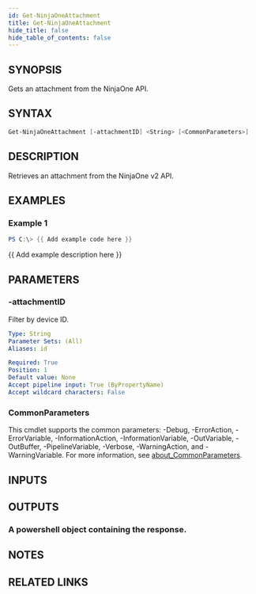 ```yaml
---
id: Get-NinjaOneAttachment
title: Get-NinjaOneAttachment
hide_title: false
hide_table_of_contents: false
---
```


## SYNOPSIS

Gets an attachment from the NinjaOne API.

## SYNTAX

```powershell
Get-NinjaOneAttachment [-attachmentID] <String> [<CommonParameters>]
```

## DESCRIPTION

Retrieves an attachment from the NinjaOne v2 API.

## EXAMPLES

### Example 1

```powershell
PS C:\> {{ Add example code here }}
```

{{ Add example description here }}

## PARAMETERS

### -attachmentID

Filter by device ID.

```yaml
Type: String
Parameter Sets: (All)
Aliases: id

Required: True
Position: 1
Default value: None
Accept pipeline input: True (ByPropertyName)
Accept wildcard characters: False
```

### CommonParameters

This cmdlet supports the common parameters: -Debug, -ErrorAction, -ErrorVariable, -InformationAction, -InformationVariable, -OutVariable, -OutBuffer, -PipelineVariable, -Verbose, -WarningAction, and -WarningVariable. For more information, see [about_CommonParameters](http://go.microsoft.com/fwlink/?LinkID=113216).

## INPUTS

## OUTPUTS

### A powershell object containing the response.

## NOTES

## RELATED LINKS
